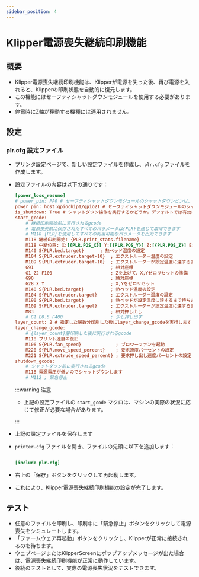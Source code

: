 ```yaml
---
sidebar_position: 4
---
```


# Klipper電源喪失継続印刷機能

## 概要

- Klipper電源喪失継続印刷機能は、Klipperが電源を失った後、再び電源を入れると、Klipperの印刷状態を自動的に復元します。
- この機能にはセーフティシャットダウンモジュールを使用する必要があります。
- 停電時にZ軸が移動する機種には適用されません。

## 設定

### plr.cfg 設定ファイル

- プリンタ設定ページで、新しい設定ファイルを作成し、`plr.cfg` ファイルを作成します。
- 設定ファイルの内容は以下の通りです：

    ```cfg
    [power_loss_resume]
    # power_pin: PA0 # セーフティシャットダウンモジュールのシャットダウンピンは、ローカルマシンのPA0ピンに接続されています
    power_pin: host:gpiochip1/gpio21 # セーフティシャットダウンモジュールのシャットダウンピンは、ローグマシンのPA21ピンに接続されています
    is_shutdown: True # シャットダウン操作を実行するかどうか。デフォルトでは有効になっています
    start_gcode:
        # 継続印刷開始前に実行されるgcode
        # 電源喪失前に保存されたすべてのパラメータは{PLR}を通じて取得できます
        # M118 {PLR}を使用してすべての利用可能なパラメータを出力できます
        M118 継続印刷開始: {PLR.print_stats.filename}
        M118 中断位置: X:[{PLR.POS_X}] Y:[{PLR.POS_Y}] Z:[{PLR.POS_Z}] E:[{PLR.POS_E}]
        M140 S{PLR.bed.target}      ; 熱ベッド温度の設定
        M104 S{PLR.extruder.target-10}  ; エクストルーダー温度の設定
        M109 S{PLR.extruder.target-10}  ; エクストルーダーが設定温度に達するまで待ちます
        G91                             ; 相対座標
        G1 Z2 F100                      ; Zを上げて、X,Yゼロリセットの準備
        G90                             ; 絶対座標
        G28 X Y                         ; X,Yをゼロリセット
        M140 S{PLR.bed.target}          ; 熱ベッド温度の設定
        M104 S{PLR.extruder.target}     ; エクストルーダー温度の設定
        M190 S{PLR.bed.target}          ; 熱ベッドが設定温度に達するまで待ちます
        M109 S{PLR.extruder.target}     ; エクストルーダーが設定温度に達するまで待ちます
        M83                             ; 相対押し出し
        # G1 E0.5 F400                  ; 少し押し出す
    layer_count: 2 # 指定した層数分印刷した後にlayer_change_gcodeを実行します
    layer_change_gcode:                
        # {layer_count}層印刷した後に実行されるgcode
        M118 プリント速度の復旧
        M106 S{PLR.fan_speed}             ; ブロワーファンを起動
        M220 S{PLR.move_speed_percent}    ; 要求速度パーセントの設定
        M221 S{PLR.extrude_speed_percent} ; 要求押し出し速度パーセントの設定
    shutdown_gcode:
        # シャットダウン前に実行されるgcode
        M118 電源電圧が低いのでシャットダウンします
        # M112 ; 緊急停止

    ```

    :::warning 注意

    - 上記の設定ファイルの `start_gcode` マクロは、マシンの実際の状況に応じて修正が必要な場合があります。

    :::

- 上記の設定ファイルを保存します
- `printer.cfg` ファイルを開き、ファイルの先頭に以下を追加します：

    ```cfg

    [include plr.cfg]

    ```

- 右上の「保存」ボタンをクリックして再起動します。
- これにより、Klipper電源喪失継続印刷機能の設定が完了します。

## テスト

- 任意のファイルを印刷し、印刷中に「緊急停止」ボタンをクリックして電源喪失をシミュレートします。
- 「ファームウェア再起動」ボタンをクリックし、Klipperが正常に接続されるのを待ちます。
- ウェブページまたはKlipperScreenにポップアップメッセージが出た場合は、電源喪失継続印刷機能が正常に動作しています。
- 後続のテストとして、実際の電源喪失状況をテストできます。
